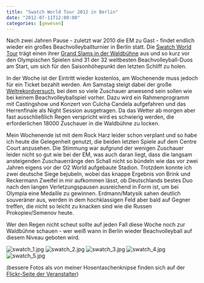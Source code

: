 ```yaml
---
title: "Swatch World Tour 2012 in Berlin"
date: "2012-07-11T12:00:00"
categories: [gewesen]
---
```


Nach zwei Jahren Pause - zuletzt war 2010 die EM zu Gast - findet endlich wieder ein großes Beachvolleyballturnier in Berlin statt. Die [Swatch World Tour](http://www.fivb.org/en/beachvolleyball/competitions/worldtour/2012/index.asp) trägt einen ihrer [Grand Slams in der Waldbühne](http://www.grandslamberlin.de/) aus und so kurz vor den Olympischen Spielen sind 31 der 32 weltbesten Beachvolleyball-Duos am Start, um sich für den Saisonhöhepunkt den letzten Schliff zu holen. 

In der Woche ist der Eintritt wieder kostenlos, am Wochenende muss jedoch für ein Ticket bezahlt werden. Am Samstag steigt dabei der große [Weltrekordversuch](http://www.grandslamberlin.de/news/92-world-record-day-sport-musik-models-und-ein-smart-fortwo.html), bei dem so viele Zuschauer anwesend sein sollen wie bei keinem Beachvolleyballspiel vorher. Dazu wird ein Rahmenprogramm mit Castingshow und Konzert von Culcha Candela aufgefahren und das Herrenfinale als Night Session ausgetragen. Da das Wetter ab morgen aber fast ausschließlich Regen verspricht wird es schwierig werden, die erforderlichen 18000 Zuschauer in die Waldbühne zu locken.

Mein Wochenende ist mit dem Rock Harz leider schon verplant und so habe ich heute die Gelegenheit genutzt, die beiden letzten Spiele auf dem Centre Court anzusehen. Die Stimmung war aufgrund der wenigen Zuschauer leider nicht so gut wie bei der EM, was auch daran liegt, dass die langsam ansteigenden Zuschauerränge den Schall nicht so bündeln wie das vor zwei Jahren eigens vor der O2 World aufgebaute Stadion. Trotzdem konnte ich zwei deutsche Siege bejubeln, wobei das knappe Ergebnis von Brink und Reckermann Zweifel in mir aufkommen lässt, ob Deutschlands bestes Duo nach den langen Verletzungspausen ausreichend in Form ist, um bei Olympia eine Medaille zu gewinnen. Erdmann/Matysik sahen deutlich souveräner aus, werden in dem hochklassigen Feld aber bald auf Gegner treffen, die nicht so leicht zu knacken sind wie die Russen Prokopiev/Semenov heute.

Wer den Regen nicht scheut sollte auf jeden Fall diese Woche noch zur Waldbühne schauen - wer weiß wann in Berlin wieder Beachvolleyball auf diesem Niveau geboten wird.

![swatch_1.jpg](swatch_1.jpg)
![swatch_2.jpg](swatch_2.jpg)
![swatch_3.jpg](swatch_3.jpg)
![swatch_4.jpg](swatch_4.jpg)
![swatch_5.jpg](swatch_5.jpg)

(bessere Fotos als von meiner Hosentaschenknipse finden sich auf der [Flickr-Seite der Veranstalter](http://www.flickr.com/photos/74565448@N04/))
